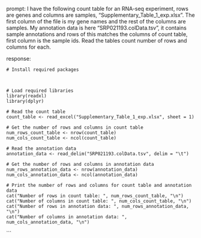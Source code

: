 prompt:
I have the following count table for an RNA-seq experiment, rows are genes and columns are samples, "Supplementary_Table_1_exp.xlsx". The first column of the file is my gene names and the rest of the columns are samples. My annotation data is here  "SRP021193.colData.tsv", it contains sample annotations and rows of this matches the columns of count table, first column is the sample ids. Read the tables count number of rows and columns for each.

response:
```
# Install required packages



# Load required libraries
library(readxl)
library(dplyr)

# Read the count table
count_table <- read_excel("Supplementary_Table_1_exp.xlsx", sheet = 1)

# Get the number of rows and columns in count table
num_rows_count_table <- nrow(count_table)
num_cols_count_table <- ncol(count_table)

# Read the annotation data
annotation_data <- read_delim("SRP021193.colData.tsv", delim = "\t")

# Get the number of rows and columns in annotation data
num_rows_annotation_data <- nrow(annotation_data)
num_cols_annotation_data <- ncol(annotation_data)

# Print the number of rows and columns for count table and annotation data
cat("Number of rows in count table: ", num_rows_count_table, "\n")
cat("Number of columns in count table: ", num_cols_count_table, "\n")
cat("Number of rows in annotation data: ", num_rows_annotation_data, "\n")
cat("Number of columns in annotation data: ", num_cols_annotation_data, "\n")
```
```
